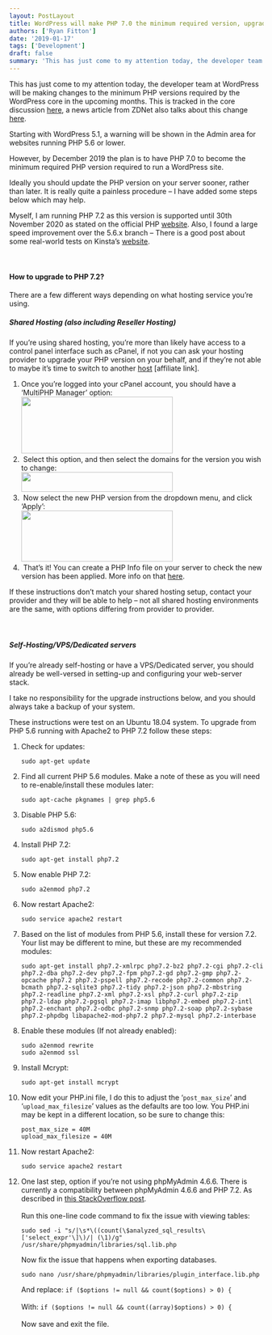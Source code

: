 ```yaml
---
layout: PostLayout
title: WordPress will make PHP 7.0 the minimum required version, upgrade your PHP version soon
authors: ['Ryan Fitton']
date: '2019-01-17'
tags: ['Development']
draft: false
summary: 'This has just come to my attention today, the developer team at WordPress will be making changes to the minimum PHP versions required by the WordPress core in the upcoming months. This is tracked in the core discussion here, a news article from ZDNet also talks about this change here. Starting with WordPress 5.1, a [&amp;hellip;]'
---
```


<p>This has just come to my attention today, the developer team at WordPress will be making changes to the minimum PHP versions required by the WordPress core in the upcoming months. This is tracked in the core discussion <a href="https://make.wordpress.org/core/2018/12/08/updating-the-minimum-php-version/">here</a>, a news article from ZDNet also talks about this change <a href="https://www.zdnet.com/article/wordpress-to-show-warnings-on-servers-running-outdated-php-versions/">here</a>.</p>
<p>Starting with WordPress 5.1, a warning will be shown in the Admin area for websites running PHP 5.6 or lower.</p>
<p>However, by December 2019 the plan is to have PHP 7.0 to become the minimum required PHP version required to run a WordPress site.</p>
<p>Ideally you should update the PHP version on your server sooner, rather than later. It is really quite a painless procedure – I have added some steps below which may help.</p>
<p>Myself, I am running PHP 7.2 as this version is supported until 30th November 2020 as stated on the official PHP <a href="https://secure.php.net/supported-versions.php">website</a>. Also, I found a large speed improvement over the 5.6.x branch – There is a good post about some real-world tests on Kinsta’s <a href="https://kinsta.com/blog/php-benchmarks/">website</a>.<br />
<br />&nbsp;</p>
<h4>How to upgrade to PHP 7.2?</h4>
<p>There are a few different ways depending on what hosting service you’re using.</p>
<h5>Shared Hosting (also including Reseller Hosting)</h5>
<p>If you’re using shared hosting, you’re more than likely have access to a control panel interface such as cPanel, if not you can ask your hosting provider to upgrade your PHP version on your behalf, and if they’re not able to maybe it’s time to switch to another <a href="#">host</a> [affiliate link].</p>
<ol>
<li>Once you’re logged into your cPanel account, you should have a ‘MultiPHP Manager’ option:<br />
<a href="https://ryanfitton.co.uk/wp-content/uploads/2019/01/upgrade-php-5.6-1.png"><img loading="lazy" src="https://ryanfitton.co.uk/wp-content/uploads/2019/01/upgrade-php-5.6-1-300x112.png" alt="" width="300" height="112" class="alignnone size-medium wp-image-1055" srcset="https://ryanfitton.co.uk/blog/wp-content/uploads/2019/01/upgrade-php-5.6-1-300x112.png 300w, https://ryanfitton.co.uk/blog/wp-content/uploads/2019/01/upgrade-php-5.6-1.png 483w" sizes="(max-width: 300px) 100vw, 300px" /></a></li>
<li>&nbsp;Select this option, and then select the domains for the version you wish to change:<br />
<a href="https://ryanfitton.co.uk/wp-content/uploads/2019/01/upgrade-php-5.6-2.png"><img loading="lazy" src="https://ryanfitton.co.uk/wp-content/uploads/2019/01/upgrade-php-5.6-2-300x39.png" alt="" width="300" height="39" class="alignnone size-medium wp-image-1056" srcset="https://ryanfitton.co.uk/blog/wp-content/uploads/2019/01/upgrade-php-5.6-2-300x39.png 300w, https://ryanfitton.co.uk/blog/wp-content/uploads/2019/01/upgrade-php-5.6-2.png 748w" sizes="(max-width: 300px) 100vw, 300px" /></a></li>
<li>&nbsp;Now select the new PHP version from the dropdown menu, and click ‘Apply’:<br />
<a href="https://ryanfitton.co.uk/wp-content/uploads/2019/01/upgrade-php-5.6-3.png"><img loading="lazy" src="https://ryanfitton.co.uk/wp-content/uploads/2019/01/upgrade-php-5.6-3-300x101.png" alt="" width="300" height="101" class="alignnone size-medium wp-image-1057" srcset="https://ryanfitton.co.uk/blog/wp-content/uploads/2019/01/upgrade-php-5.6-3-300x101.png 300w, https://ryanfitton.co.uk/blog/wp-content/uploads/2019/01/upgrade-php-5.6-3.png 737w" sizes="(max-width: 300px) 100vw, 300px" /></a></li>
<li>&nbsp;That’s it! You can create a PHP Info file on your server to check the new version has been applied. More info on that <a href="https://mediatemple.net/community/products/dv/204643880/how-can-i-create-a-phpinfo.php-page">here</a>.</li>
</ol>
<p>If these instructions don’t match your shared hosting setup, contact your provider and they will be able to help – not all shared hosting environments are the same, with options differing from provider to provider.<br />
<br />&nbsp;</p>
<h5>Self-Hosting/VPS/Dedicated servers</h5>
<p>If you’re already self-hosting or have a VPS/Dedicated server, you should already be well-versed in setting-up and configuring your web-server stack.</p>
<p>I take no responsibility for the upgrade instructions below, and you should always take a backup of your system.</p>
<p>These instructions were test on an Ubuntu 18.04 system. To upgrade from PHP 5.6 running with Apache2 to PHP 7.2 follow these steps:</p>
<ol>
<li>Check for updates:
<pre class="language-markup code-toolbar"><code class=" language-markup">sudo apt-get update</code></pre>
</li>
<li>Find all current PHP 5.6 modules. Make a note of these as you will need to re-enable/install these modules later:
<pre class="language-markup code-toolbar"><code class=" language-markup">sudo apt-cache pkgnames | grep php5.6</code></pre>
</li>
<li>Disable PHP 5.6:
<pre class="language-markup code-toolbar"><code class=" language-markup">sudo a2dismod php5.6</code></pre>
</li>
<li>Install PHP 7.2:
<pre class="language-markup code-toolbar"><code class=" language-markup">sudo apt-get install php7.2</code></pre>
</li>
<li>Now enable PHP 7.2:
<pre class="language-markup code-toolbar"><code class=" language-markup">sudo a2enmod php7.2</code></pre>
</li>
<li>Now restart Apache2:
<pre class="language-markup code-toolbar"><code class=" language-markup">sudo service apache2 restart</code></pre>
</li>
<li>Based on the list of modules from PHP 5.6, install these for version 7.2. Your list may be different to mine, but these are my recommended modules:
<pre class="language-markup code-toolbar"><code class=" language-markup">sudo apt-get install php7.2-xmlrpc php7.2-bz2 php7.2-cgi php7.2-cli php7.2-dba php7.2-dev php7.2-fpm php7.2-gd php7.2-gmp php7.2-opcache php7.2 php7.2-pspell php7.2-recode php7.2-common php7.2-bcmath php7.2-sqlite3 php7.2-tidy php7.2-json php7.2-mbstring php7.2-readline php7.2-xml php7.2-xsl php7.2-curl php7.2-zip php7.2-ldap php7.2-pgsql php7.2-imap libphp7.2-embed php7.2-intl php7.2-enchant php7.2-odbc php7.2-snmp php7.2-soap php7.2-sybase php7.2-phpdbg libapache2-mod-php7.2 php7.2-mysql php7.2-interbase</code></pre>
</li>
<li>Enable these modules (If not already enabled):
<pre class="language-markup code-toolbar"><code class=" language-markup">sudo a2enmod rewrite
sudo a2enmod ssl</code></pre>
</li>
<li>Install Mcrypt:
<pre class="language-markup code-toolbar"><code class=" language-markup">sudo apt-get install mcrypt</code></pre>
</li>
<li>Now edit your PHP.ini file, I do this to adjust the ‘<code class=" language-markup">post_max_size</code>’ and ‘<code class=" language-markup">upload_max_filesize</code>’ values as the defaults are too low. You PHP.ini may be kept in a different location, so be sure to change this:
<pre class="language-markup code-toolbar"><code class=" language-markup">post_max_size = 40M
upload_max_filesize = 40M</code></pre>
</li>
<li>Now restart Apache2:
<pre class="language-markup code-toolbar"><code class=" language-markup">sudo service apache2 restart</code></pre>
</li>
<li>One last step, option if you’re not using phpMyAdmin 4.6.6. There is currently a compatibility between phpMyAdmin 4.6.6 and PHP 7.2. As described in <a href="https://stackoverflow.com/questions/48001569/phpmyadmin-count-parameter-must-be-an-array-or-an-object-that-implements-co">this StackOverflow post</a>.<br />
<br />
Run this one-line code command to fix the issue with viewing tables:</p>
<pre class="language-markup code-toolbar"><code class=" language-markup">sudo sed -i &quot;s/|\s*\((count(\$analyzed_sql_results\['select_expr'\]\)/| (\1)/g&quot; /usr/share/phpmyadmin/libraries/sql.lib.php</code></pre>
<p>
Now fix the issue that happens when exporting databases.<br />
</p>
<pre class="language-markup code-toolbar"><code class="language-markup">sudo nano /usr/share/phpmyadmin/libraries/plugin_interface.lib.php</code></pre>
<p>
And replace: <code class="language-markup">if ($options != null && count($options) > 0) {</code><br />
<br />
With: <code class="language-markup">if ($options != null && count((array)$options) > 0) {</code><br />
<br />
Now save and exit the file.</li>
</ol>
